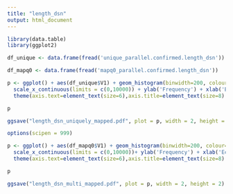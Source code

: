 ```yaml
---
title: "length_dsn"
output: html_document
---
```


```r
library(data.table)
library(ggplot2)

```

```r
df_unique <- data.frame(fread('unique_parallel.confirmed.length_dsn'))

df_mapq0 <- data.frame(fread('mapq0_parallel.confirmed.length_dsn'))

```

```r
p <- ggplot() + aes(df_unique$V1) + geom_histogram(binwidth=200, colour="black", fill="white", size = 0.25) + theme_classic()+
  scale_x_continuous(limits = c(0,10000)) + ylab('Frequency') + xlab('EccDNA length (bp)')+
  theme(axis.text=element_text(size=6),axis.title=element_text(size=8) , legend.title=element_text(size=8), legend.position = 'bottom', legend.text=element_text(size=6))

p

ggsave("length_dsn_uniquely_mapped.pdf", plot = p, width = 2, height = 2)

```

```r

options(scipen = 999)

p <- ggplot() + aes(df_mapq0$V1) + geom_histogram(binwidth=200, colour="black", fill="white", size = 0.25) + theme_classic()+
  scale_x_continuous(limits = c(0,10000))+ ylab('Frequency') + xlab('EccDNA length (bp)')+
  theme(axis.text=element_text(size=6),axis.title=element_text(size=8) , legend.title=element_text(size=8), legend.position = 'bottom', legend.text=element_text(size=6))

p

ggsave("length_dsn_multi_mapped.pdf", plot = p, width = 2, height = 2)

```

